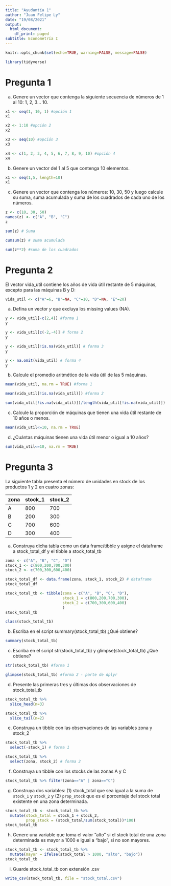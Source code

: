 ---
title: "Ayudantía 1"
author: "Juan Felipe Ly"
date: "19/08/2021"
output:
  html_document:
    df_print: paged
subtitle: Econometría I
---

```{r global_options, include=FALSE}
knitr::opts_chunk$set(echo=TRUE, warning=FALSE, message=FALSE)
```

```{r}
library(tidyverse)
```

# Pregunta 1

(a) Genere un vector que contenga la siguiente secuencia de números de 1 al 10: 1, 2, 3... 10.

```{r}
x1 <- seq(1, 10, 1) #opción 1
x1
```

```{r}
x2 <- 1:10 #opción 2
x2
```

```{r}
x3 <- seq(10) #opción 3
x3
```

```{r}
x4 <- c(1, 2, 3, 4, 5, 6, 7, 8, 9, 10) #opción 4
x4
```


(b) Genere un vector del 1 al 5 que contenga 10 elementos.

```{r}
x1 <- seq(1,5, length=10)
x1
```

\pagebreak

(c) Genere un vector que contenga los números: 10, 30, 50 y luego calcule su suma, suma acumulada y suma de los cuadrados de cada uno de los números.

```{r}
z <- c(10, 30, 50)
names(z) <- c("A", "B", "C")
z
```

```{r}
sum(z) # Suma
```

```{r}
cumsum(z) # suma acumulada
```

```{r}
sum(z**2) #suma de los cuadrados
```

# Pregunta 2

El vector vida_util contiene los años de vida útil restante de 5 máquinas, excepto para las máquinas B y D: 

```{r}
vida_util <- c("A"=6, "B"=NA, "C"=10, "D"=NA, "E"=20)
```

(a) Defina un vector $y$ que excluya los missing values (NA).

```{r}
y <- vida_util[-c(2,4)] #forma 1
y
```


```{r}
y <- vida_util[c(-2,-4)] # forma 2
y
```


```{r}
y <- vida_util[!is.na(vida_util)] # forma 3
y
```


```{r}
y <- na.omit(vida_util) # forma 4
y
```

(b) Calcule el promedio aritmético de la vida útil de las 5 máquinas.

```{r}
mean(vida_util, na.rm = TRUE) #forma 1
```


```{r}
mean(vida_util[!is.na(vida_util)]) #forma 2
```


```{r}
sum(vida_util[!is.na(vida_util)])/length(vida_util[!is.na(vida_util)]) #forma 3
```


(c) Calcule la proporción de máquinas que tienen una vida útil restante de 10 años o menos.

```{r}
mean(vida_util<=10, na.rm = TRUE)
```


(d) ¿Cuántas máquinas tienen una vida útil menor o igual a 10 años?

```{r}
sum(vida_util<=10, na.rm = TRUE)
```

\pagebreak

# Pregunta 3

La siguiente tabla presenta el número de unidades en stock de los productos 1 y 2 en cuatro zonas: 

| zona | stock_1 | stock_2|
|:-----| :-------|:-------|
| A    | 800     | 700    |
| B    | 200     | 300    |
| C    | 700     | 600    |
| D    | 300     | 400    |

(a) Construya dicha tabla como un data frame/tibble y asigne el dataframe a stock_total_df y el tibble a stock_total_tb 


```{r}
zona <- c("A", "B", "C", "D")
stock_1 <- c(800,200,700,300)
stock_2 <- c(700,300,600,400)
```

```{r}
stock_total_df <- data.frame(zona, stock_1, stock_2) # dataframe
stock_total_df
```

```{r}
stock_total_tb <- tibble(zona = c("A", "B", "C", "D"),
                         stock_1 = c(800,200,700,300),
                         stock_2 = c(700,300,600,400)
                         )
stock_total_tb
```

```{r}
class(stock_total_tb)
```

\pagebreak

(b) Escriba en el script summary(stock_total_tb) ¿Qué obtiene?

```{r}
summary(stock_total_tb)
```

(c) Escriba en el script str(stock_total_tb) y glimpse(stock_total_tb) ¿Qué obtiene?

```{r}
str(stock_total_tb) #forma 1
```

```{r}
glimpse(stock_total_tb) #forma 2 - parte de dplyr
```

(d) Presente las primeras tres y últimas dos observaciones de stock_total_tb

```{r}
stock_total_tb %>% 
  slice_head(n=3)
```

```{r}
stock_total_tb %>% 
  slice_tail(n=2)
```

\pagebreak

(e) Construya un tibble con las observaciones de las variables zona y stock_2

```{r}
stock_total_tb %>% 
  select(-stock_1) # forma 1
```

```{r}
stock_total_tb %>% 
  select(zona, stock_2) # forma 2
```

(f) Construya un tibble con los stocks de las zonas A y C

```{r}
stock_total_tb %>% filter(zona=="A" | zona=="C")
```

(g) Construya dos variables: (1) stock_total que sea igual a la suma de `stock_1` y `stock_2` y (2) `prop_stock` que es el porcentaje del stock total existente en una zona determinada.

```{r}
stock_total_tb <- stock_total_tb %>% 
  mutate(stock_total = stock_1 + stock_2, 
         prop_stock = (stock_total/sum(stock_total))*100)
stock_total_tb
```

(h) Genere una variable que toma el valor “alto” si el stock total de una zona determinada es mayor a 1000 e igual a “bajo”, si no son mayores.

```{r}
stock_total_tb <- stock_total_tb %>% 
  mutate(mayor = ifelse(stock_total > 1000, "alto", "bajo"))
stock_total_tb
```

(i) Guarde stock_total_tb con extensión .csv

```{r}
write_csv(stock_total_tb, file = "stock_total.csv")
```

















